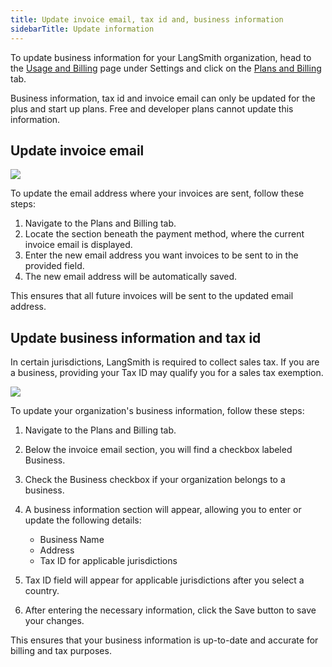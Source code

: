 ```yaml
---
title: Update invoice email, tax id and, business information
sidebarTitle: Update information
---
```


To update business information for your LangSmith organization, head to the [Usage and Billing](https://smith.langchain.com/settings/payments) page under Settings and click on the [Plans and Billing](https://smith.langchain.com/settings/payments?tab=2) tab.

<Note>
  Business information, tax id and invoice email can only be updated for the plus and start up plans. Free and developer plans cannot update this information.
</Note>

## Update invoice email

![](/langsmith/images/update-invoice-email.png)

To update the email address where your invoices are sent, follow these steps:

1. Navigate to the Plans and Billing tab.
2. Locate the section beneath the payment method, where the current invoice email is displayed.
3. Enter the new email address you want invoices to be sent to in the provided field.
4. The new email address will be automatically saved.

This ensures that all future invoices will be sent to the updated email address.

## Update business information and tax id

<Note>
  In certain jurisdictions, LangSmith is required to collect sales tax. If you are a business, providing your Tax ID may qualify you for a sales tax exemption.
</Note>

![](/langsmith/images/update-business-info.png)

To update your organization's business information, follow these steps:

1. Navigate to the Plans and Billing tab.

2. Below the invoice email section, you will find a checkbox labeled Business.

3. Check the Business checkbox if your organization belongs to a business.

4. A business information section will appear, allowing you to enter or update the following details:

   * Business Name
   * Address
   * Tax ID for applicable jurisdictions

5. Tax ID field will appear for applicable jurisdictions after you select a country.

6. After entering the necessary information, click the Save button to save your changes.

This ensures that your business information is up-to-date and accurate for billing and tax purposes.

